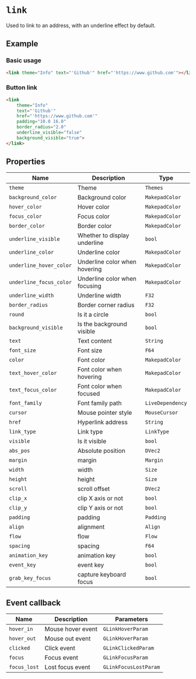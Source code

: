 # `link`

Used to link to an address, with an underline effect by default.

## Example

### Basic usage

```html
<link theme="Info" text="'Github'" href="'https://www.github.com'"></link>
```

### Button link

```html
<link
    theme="Info"
    text="'Github'"
    href="'https://www.github.com'"
    padding="10.0 16.0"
    border_radius="2.0"
    underline_visible="false"
    background_visible="true">
</link>
```

## Properties

| Name                    | Description                   | Type             |
| ----------------------- | ----------------------------- | ---------------- |
| `theme`                 | Theme                         | `Themes`         |
| `background_color`      | Background color              | `MakepadColor`   |
| `hover_color`           | Hover color                   | `MakepadColor`   |
| `focus_color`           | Focus color                   | `MakepadColor`   |
| `border_color`          | Border color                  | `MakepadColor`   |
| `underline_visible`     | Whether to display underline  | `bool`           |
| `underline_color`       | Underline color               | `MakepadColor`   |
| `underline_hover_color` | Underline color when hovering | `MakepadColor`   |
| `underline_focus_color` | Underline color when focusing | `MakepadColor`   |
| `underline_width`       | Underline width               | `F32`            |
| `border_radius`         | Border corner radius          | `F32`            |
| `round`                 | Is it a circle                | `bool`           |
| `background_visible`    | Is the background visible     | `bool`           |
| `text`                  | Text content                  | `String`         |
| `font_size`             | Font size                     | `F64`            |
| `color`                 | Font color                    | `MakepadColor`   |
| `text_hover_color`      | Font color when hovering      | `MakepadColor`   |
| `text_focus_color`      | Font color when focused       | `MakepadColor`   |
| `font_family`           | Font family path              | `LiveDependency` |
| `cursor`                | Mouse pointer style           | `MouseCursor`    |
| `href`                  | Hyperlink address             | `String`         |
| `link_type`             | Link type                     | `LinkType`       |
| `visible`               | Is it visible                 | `bool`           |
| `abs_pos`               | Absolute position             | `DVec2`          |
| `margin`                | margin                        | `Margin`         |
| `width`                 | width                         | `Size`           |
| `height`                | height                        | `Size`           |
| `scroll`                | scroll offset                 | `DVec2`          |
| `clip_x`                | clip X axis or not            | `bool`           |
| `clip_y`                | clip Y axis or not            | `bool`           |
| `padding`               | padding                       | `Padding`        |
| `align`                 | alignment                     | `Align`          |
| `flow`                  | flow                          | `Flow`           |
| `spacing`               | spacing                       | `F64`            |
| `animation_key`         | animation key                 | `bool`           |
| `event_key`             | event key                     | `bool`           |
| `grab_key_focus`        | capture keyboard focus        | `bool`           |

## Event callback

| Name         | Description       | Parameters            |
| ------------ | ----------------- | --------------------- |
| `hover_in`   | Mouse hover event | `GLinkHoverParam`     |
| `hover_out`  | Mouse out event   | `GLinkHoverParam`     |
| `clicked`    | Click event       | `GLinkClickedParam`   |
| `focus`      | Focus event       | `GLinkFocusParam`     |
| `focus_lost` | Lost focus event  | `GLinkFocusLostParam` |
